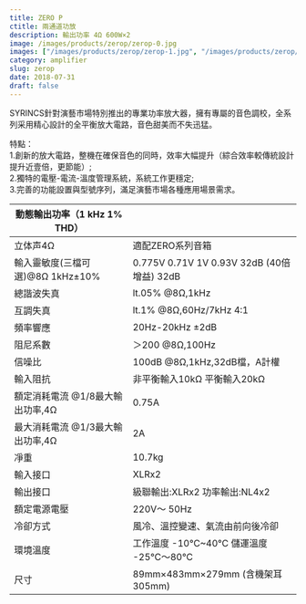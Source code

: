 ```yaml
---
title: ZERO P
ctitle: 兩通道功放
description: 輸出功率 4Ω 600W×2
image: /images/products/zerop/zerop-0.jpg
images: ["/images/products/zerop/zerop-1.jpg", "/images/products/zerop/zerop-2.jpg"]
category: amplifier
slug: zerop
date: 2018-07-31
draft: false
---
```


SYRINCS針對演藝市場特別推出的專業功率放大器，擁有專屬的音色調校，全系列采用精心設計的全平衡放大電路，音色甜美而不失迅猛。  
  
特點：  
1.創新的放大電路，整機在確保音色的同時，效率大幅提升（綜合效率較傳統設計提升近壹倍，更節能）;  
2.獨特的電壓-電流-溫度管理系統，系統工作更穩定;  
3.完善的功能設置與型號序列，滿足演藝市場各種應用場景需求。  
  
  
  
| 動態輸出功率（1 kHz 1% THD）    |                                                       |
| ----------------------- | ----------------------------------------------------- |
| 立体声4Ω                   | 適配ZERO系列音箱                                            |
| 輸入靈敏度(三檔可選)@8Ω 1kHz±10% | 0.775V    0.71V    1V    0.93V   32dB (40倍增益)    32dB |
| 總諧波失真                   | lt.05% @8Ω,1kHz                                       |
| 互調失真                    | lt.1% @8Ω,60Hz/7kHz 4:1                               |
| 頻率響應                    | 20Hz-20kHz ±2dB                                       |
| 阻尼系數                    | ＞200 @8Ω,100Hz                                        |
| 信噪比                     | 100dB @8Ω,1kHz,32dB檔，A計權                              |
| 輸入阻抗                    | 非平衡輸入10kΩ 平衡輸入20kΩ                                    |
| 額定消耗電流 @1/8最大輸出功率,4Ω    | 0.75A                                                 |
| 最大消耗電流 @1/3最大輸出功率,4Ω    | 2A                                                    |
| 凈重                      | 10.7kg                                                |
| 輸入接口                    | XLRx2                                                 |
| 輸出接口                    | 級聯輸出:XLRx2  功率輸出:NL4x2                                |
| 額定電源電壓                  | 220V～ 50Hz                                            |
| 冷卻方式                    | 風冷、溫控變速、氣流由前向後冷卻                                      |
| 環境溫度                    | 工作溫度 -10℃~40℃ 儲運溫度 -25℃～80℃                           |
| 尺寸                      | 89mm×483mm×279mm  (含機架耳305mm)                         |



